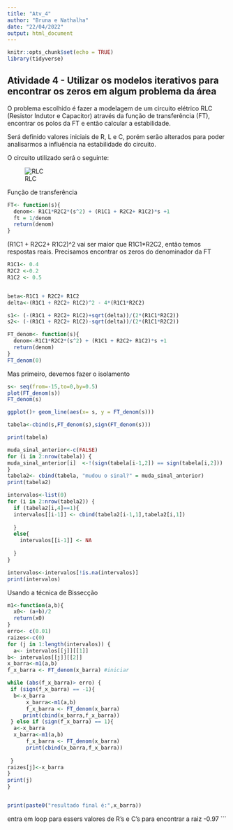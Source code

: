 ```yaml
---
title: "Atv_4"
author: "Bruna e Nathalha"
date: "22/04/2022"
output: html_document
---
```


```r
knitr::opts_chunk$set(echo = TRUE)
library(tidyverse)
```

## Atividade 4 - Utilizar os modelos iterativos para encontrar os zeros em algum problema da área

O problema escolhido é fazer a modelagem de um circuito elétrico RLC (Resistor Indutor e Capacitor) através da função de transferência (FT), encontrar os polos da FT e então calcular a estabilidade. 

Será definido valores iniciais de R, L e C, porém serão alterados para poder analisarmos a influência na estabilidade do circuito.

O circuito utilizado será o seguinte:


![RLC](https://raw.githubusercontent.com/bruna-fontes/calcnume/main/RLC.png?token=GHSAT0AAAAAABTXKG7TX4HNE5FLA4XJLQL4YTCJXMQ)

Função de transferência


```r



FT<- function(s){
  denom<- R1C1*R2C2*(s^2) + (R1C1 + R2C2+ R1C2)*s +1
  ft = 1/denom
  return(denom)
}
```
(R1C1 + R2C2+ R1C2)^2 vai ser maior que R1C1*R2C2, então temos respostas reais. Precisamos encontrar os zeros do denominador da FT

```r
R1C1<- 0.4
R2C2 <-0.2
R1C2 <- 0.5


beta<-R1C1 + R2C2+ R1C2
delta<-(R1C1 + R2C2+ R1C2)^2 - 4*(R1C1*R2C2)

s1<- (-(R1C1 + R2C2+ R1C2)+sqrt(delta))/(2*(R1C1*R2C2))
s2<- (-(R1C1 + R2C2+ R1C2)-sqrt(delta))/(2*(R1C1*R2C2))

FT_denom<- function(s){
  denom<-R1C1*R2C2*(s^2) + (R1C1 + R2C2+ R1C2)*s +1
  return(denom)
}
FT_denom(0)
```


Mas primeiro, devemos fazer o isolamento
```r
s<- seq(from=-15,to=0,by=0.5)
plot(FT_denom(s))
FT_denom(s)

ggplot()+ geom_line(aes(x= s, y = FT_denom(s)))

tabela<-cbind(s,FT_denom(s),sign(FT_denom(s)))

print(tabela)

muda_sinal_anterior<-c(FALSE)
for (i in 2:nrow(tabela)) {
muda_sinal_anterior[i]  <-!(sign(tabela[i-1,2]) == sign(tabela[i,2]))
}
tabela2<- cbind(tabela, "mudou o sinal?" = muda_sinal_anterior)
print(tabela2)

intervalos<-list(0)
for (i in 2:nrow(tabela2)) {
  if (tabela2[i,4]==1){
  intervalos[[i-1]] <- cbind(tabela2[i-1,1],tabela2[i,1])
  
  }
  else{
    intervalos[[i-1]] <- NA
  
  }
}

intervalos<-intervalos[!is.na(intervalos)]
print(intervalos)

```

Usando a técnica de Bissecção

```r
m1<-function(a,b){
  x0<- (a+b)/2
  return(x0)
}
erro<- c(0.01)
raizes<-c(0)
for (j in 1:length(intervalos)) {
  a<- intervalos[[j]][[1]]
b<- intervalos[[j]][[2]]
x_barra<-m1(a,b)
f_x_barra <- FT_denom(x_barra) #iniciar

while (abs(f_x_barra)> erro) {
 if (sign(f_x_barra) == -1){
  b<-x_barra
      x_barra<-m1(a,b)
      f_x_barra <- FT_denom(x_barra)
     print(cbind(x_barra,f_x_barra))
 } else if (sign(f_x_barra) == 1){
  a<-x_barra
  x_barra<-m1(a,b)
      f_x_barra <- FT_denom(x_barra)
      print(cbind(x_barra,f_x_barra))
     
 }
raizes[j]<-x_barra
}
print(j)
}


print(paste0("resultado final é:",x_barra))

```
entra em loop para essers valores de R's e C's para encontrar a raiz -0.97
```



